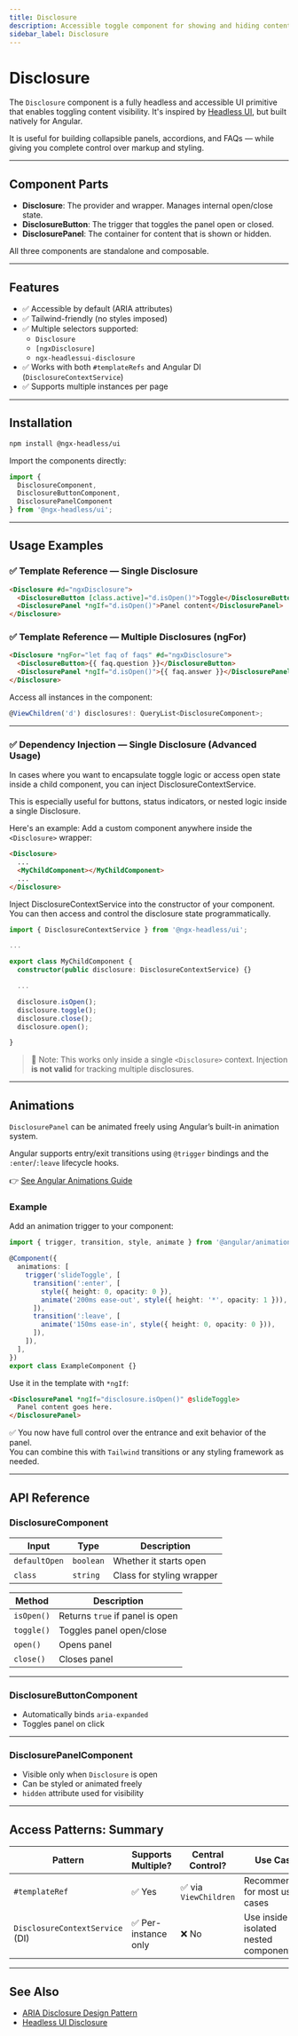 ```yaml
---
title: Disclosure
description: Accessible toggle component for showing and hiding content.
sidebar_label: Disclosure
---
```


# Disclosure

The `Disclosure` component is a fully headless and accessible UI primitive that enables toggling content visibility. It's inspired by [Headless UI](https://headlessui.com/vue/disclosure), but built natively for Angular.

It is useful for building collapsible panels, accordions, and FAQs — while giving you complete control over markup and styling.

---

## Component Parts

- **Disclosure**: The provider and wrapper. Manages internal open/close state.
- **DisclosureButton**: The trigger that toggles the panel open or closed.
- **DisclosurePanel**: The container for content that is shown or hidden.

All three components are standalone and composable.

---

## Features

- ✅ Accessible by default (ARIA attributes)
- ✅ Tailwind-friendly (no styles imposed)
- ✅ Multiple selectors supported:
  - `Disclosure`
  - `[ngxDisclosure]`
  - `ngx-headlessui-disclosure`
- ✅ Works with both `#templateRefs` and Angular DI (`DisclosureContextService`)
- ✅ Supports multiple instances per page

---

## Installation

```bash
npm install @ngx-headless/ui
```

Import the components directly:

```ts
import {
  DisclosureComponent,
  DisclosureButtonComponent,
  DisclosurePanelComponent
} from '@ngx-headless/ui';
```

---

## Usage Examples

### ✅ Template Reference — Single Disclosure

```html
<Disclosure #d="ngxDisclosure">
  <DisclosureButton [class.active]="d.isOpen()">Toggle</DisclosureButton>
  <DisclosurePanel *ngIf="d.isOpen()">Panel content</DisclosurePanel>
</Disclosure>
```

### ✅ Template Reference — Multiple Disclosures (ngFor)

```html
<Disclosure *ngFor="let faq of faqs" #d="ngxDisclosure">
  <DisclosureButton>{{ faq.question }}</DisclosureButton>
  <DisclosurePanel *ngIf="d.isOpen()">{{ faq.answer }}</DisclosurePanel>
</Disclosure>
```

Access all instances in the component:

```ts
@ViewChildren('d') disclosures!: QueryList<DisclosureComponent>;
```

---

### ✅ Dependency Injection — Single Disclosure (Advanced Usage)

In cases where you want to encapsulate toggle logic or access open state inside a child component, you can inject DisclosureContextService.

This is especially useful for buttons, status indicators, or nested logic inside a single Disclosure.

Here's an example:
Add a custom component anywhere inside the `<Disclosure>` wrapper:

```html
<Disclosure>
  ...
  <MyChildComponent></MyChildComponent>
  ...
</Disclosure>
```

Inject DisclosureContextService into the constructor of your component. You can then access and control the disclosure state programmatically.

```ts
import { DisclosureContextService } from '@ngx-headless/ui';

...

export class MyChildComponent {
  constructor(public disclosure: DisclosureContextService) {}

  ...

  disclosure.isOpen();
  disclosure.toggle();
  disclosure.close();
  disclosure.open();

}
```

> 🧠 Note: This works only inside a single `<Disclosure>` context. Injection **is not valid** for tracking multiple disclosures.

---

## Animations

`DisclosurePanel` can be animated freely using Angular’s built-in animation system.

Angular supports entry/exit transitions using `@trigger` bindings and the `:enter`/`:leave` lifecycle hooks.

👉 [See Angular Animations Guide](https://angular.dev/guide/animations)

### Example

Add an animation trigger to your component:

```ts
import { trigger, transition, style, animate } from '@angular/animations';

@Component({
  animations: [
    trigger('slideToggle', [
      transition(':enter', [
        style({ height: 0, opacity: 0 }),
        animate('200ms ease-out', style({ height: '*', opacity: 1 })),
      ]),
      transition(':leave', [
        animate('150ms ease-in', style({ height: 0, opacity: 0 })),
      ]),
    ]),
  ],
})
export class ExampleComponent {}
```

Use it in the template with `*ngIf`:

```html
<DisclosurePanel *ngIf="disclosure.isOpen()" @slideToggle>
  Panel content goes here.
</DisclosurePanel>
```

✅ You now have full control over the entrance and exit behavior of the panel.  
You can combine this with `Tailwind` transitions or any styling framework as needed.

---

## API Reference

### DisclosureComponent

| Input         | Type      | Description                             |
|---------------|-----------|-----------------------------------------|
| `defaultOpen` | `boolean` | Whether it starts open                  |
| `class`       | `string`  | Class for styling wrapper               |

| Method         | Description                     |
|----------------|---------------------------------|
| `isOpen()`     | Returns `true` if panel is open |
| `toggle()`     | Toggles panel open/close        |
| `open()`       | Opens panel                     |
| `close()`      | Closes panel                    |

---

### DisclosureButtonComponent

- Automatically binds `aria-expanded`
- Toggles panel on click

---

### DisclosurePanelComponent

- Visible only when `Disclosure` is open
- Can be styled or animated freely
- `hidden` attribute used for visibility

---

## Access Patterns: Summary

| Pattern            | Supports Multiple? | Central Control? | Use Case                         |
|--------------------|--------------------|------------------|----------------------------------|
| `#templateRef`     | ✅ Yes              | ✅ via `ViewChildren` | Recommended for most use cases   |
| `DisclosureContextService` (DI) | ✅ Per-instance only | ❌ No             | Use inside isolated nested components |

---

## See Also

- [ARIA Disclosure Design Pattern](https://www.w3.org/WAI/ARIA/apg/patterns/disclosure/)
- [Headless UI Disclosure](https://headlessui.com/vue/disclosure)
